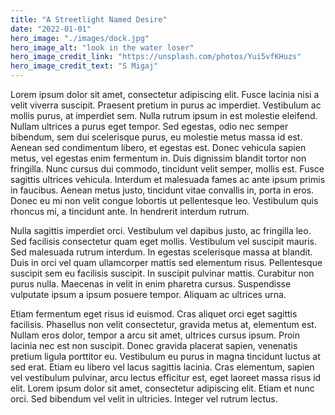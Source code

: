 ```yaml
---
title: "A Streetlight Named Desire"
date: "2022-01-01"
hero_image: "./images/dock.jpg"
hero_image_alt: "look in the water loser"
hero_image_credit_link: "https://unsplash.com/photos/Yui5vfKHuzs"
hero_image_credit_text: "S Migaj"
---
```



Lorem ipsum dolor sit amet, consectetur adipiscing elit. Fusce lacinia nisi a velit viverra suscipit. Praesent pretium in purus ac imperdiet. Vestibulum ac mollis purus, at imperdiet sem. Nulla rutrum ipsum in est molestie eleifend. Nullam ultrices a purus eget tempor. Sed egestas, odio nec semper bibendum, sem dui scelerisque purus, eu molestie metus massa id est. Aenean sed condimentum libero, et egestas est. Donec vehicula sapien metus, vel egestas enim fermentum in. Duis dignissim blandit tortor non fringilla. Nunc cursus dui commodo, tincidunt velit semper, mollis est. Fusce sagittis ultrices vehicula. Interdum et malesuada fames ac ante ipsum primis in faucibus. Aenean metus justo, tincidunt vitae convallis in, porta in eros. Donec eu mi non velit congue lobortis ut pellentesque leo. Vestibulum quis rhoncus mi, a tincidunt ante. In hendrerit interdum rutrum.

Nulla sagittis imperdiet orci. Vestibulum vel dapibus justo, ac fringilla leo. Sed facilisis consectetur quam eget mollis. Vestibulum vel suscipit mauris. Sed malesuada rutrum interdum. In egestas scelerisque massa at blandit. Duis in orci vel quam ullamcorper mattis sed elementum risus. Pellentesque suscipit sem eu facilisis suscipit. In suscipit pulvinar mattis. Curabitur non purus nulla. Maecenas in velit in enim pharetra cursus. Suspendisse vulputate ipsum a ipsum posuere tempor. Aliquam ac ultrices urna.

Etiam fermentum eget risus id euismod. Cras aliquet orci eget sagittis facilisis. Phasellus non velit consectetur, gravida metus at, elementum est. Nullam eros dolor, tempor a arcu sit amet, ultrices cursus ipsum. Proin lacinia nec est non suscipit. Donec gravida placerat sapien, venenatis pretium ligula porttitor eu. Vestibulum eu purus in magna tincidunt luctus at sed erat. Etiam eu libero vel lacus sagittis lacinia. Cras elementum, sapien vel vestibulum pulvinar, arcu lectus efficitur est, eget laoreet massa risus id elit. Lorem ipsum dolor sit amet, consectetur adipiscing elit. Etiam et nunc orci. Sed bibendum vel velit in ultricies. Integer vel rutrum lectus. 